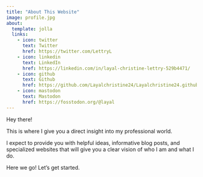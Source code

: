 ```yaml
---
title: "About This Website"
image: profile.jpg
about:
  template: jolla
  links:
    - icon: twitter
      text: Twitter
      href: https://twitter.com/LettryL
    - icon: linkedin
      text: LinkedIn
      href: https://linkedin.com/in/layal-christine-lettry-529b4471/
    - icon: github
      text: Github
      href: https://github.com/Layalchristine24/Layalchristine24.github.io
    - icon: mastodon
      text: Mastodon
      href: https://fosstodon.org/@layal
---
```


Hey there!

This is where I give you a direct insight into my professional world.

I expect to provide you with helpful ideas, informative blog posts, and specialized websites that will give you a clear vision of who I am and what I do.

Here we go! Let's get started.
